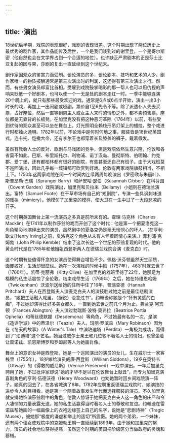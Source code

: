 ```yaml
---
---
---
```

title: ·演出
---




18世纪后半期，戏院的表现很好，戏剧的表现很差。这个时期出现了两位历史上最优秀的剧作家，其作品能传及后世，一个是我们谈到过的谢里登，一个是哥尔斯密（他自然也会在文学界占到一个合适的地位）。也许缺乏严肃剧本的正是莎士比亚复起的因与果，莎剧的复出一直延续到这个世纪末。

剧作家因观众的鉴赏力而受制。谈论演员的多，谈论剧本、技巧和艺术的人少。剧作家唯一的物质报酬通常是第三次演出时的利润，这还得有第三次演出才行。然而，有些男女演员却富比首相。受雇到戏院鼓掌喝彩的那一帮人也可以用仇视的声响来贬低一个好剧本，也可以使一个一无是处的剧本走红一时。一季中能够连演20个晚上的，就只有那些最受欢迎的戏。通常是6点或6点半开始，演出一出3小时长的戏，再加上一出闹剧或哑剧。票价自1至6先令不等。除了派遣仆人先去买票，占好座位，然后一直等到男主人或女主人来时的情形之外，都不卖预售票。座位都是无靠背的长板凳。在加里克没有把这种恶习革除（1764年）以前，有些受到优待的观众甚至可以坐在舞台上。灯光照明全赖枝形吊灯架上的蜡烛，整个戏进行时都烛火通明。1782年以前，不论戏中是何时何地之事，服装皆是18世纪英国式。连卡托、恺撒大帝，还有李尔王也都穿着长及膝盖的裤子，戴着假发。

虽然有教会人士的反对、歌剧与马戏团的竞争，但是戏院依然生意兴隆，伦敦和各省莫不如此。巴斯、布里斯托尔、利物浦、诺丁汉岛、曼彻斯特、伯明翰、约克郡、爱丁堡，还有都柏林都有很好的剧院，有些甚至还自己有班子。由于大戏班莫不巡回演出，因此几乎每一城镇都可欣赏到好戏。伦敦有两家戏院旗鼓相当，不相上下。1750年这两家戏院在同一个时间内连续两周每晚演出《罗密欧与朱丽叶》、斯普昂勒·巴瑞（Spranger Barry）和萨安哈·瑟伯（Susannah Cibber）在科芬园（Covent Garden）戏院演出，加里克和贝拉米（Bellamy）小姐则在德瑞兰演出。富特（Samuel Foote）在干草市场有自己的“短剧院”，专演一些具讽刺味道的戏拟（mimicry）。他模仿了加里克的模样，使大卫在一生中过了一大段悲凉的日子。

这个时期英国舞台上第一流演员之多真是前所未有的。查理·马克林（Charles Macklin）在1741年以制作莎翁的戏而开创了这个时代：他是第一个把夏洛克这一角色精彩地演绎出来的演员，虽然剧中的夏洛克仍是毫无怜悯心的坏人。（在亨利·欧文[Henry Irving]之前，夏洛克这个角色从未有人怀着同情心来演。）菲利浦·克姆勃（John Philip Kemble）结束了这次长达一个世纪的莎翁复现的时代。他的黄金时代是在1785年和他姐姐西登斯两人在德瑞兰戏院合演《麦克白》时。

这个时期有些值得怀念的女演员使得舞台增色不少。佩格·沃芬顿虽然天生丽质，面庞姣好，生活却很糜烂。她在一次演戏的时候中风（1757年），46岁时就去世了（1760年）。凯蒂·克丽弗（Kitty Clive）在加里克的戏班里待了22年，她那足为楷模的私生活震惊了全伦敦。结束戏伶生活（1769年）之后，她在特维恩哈姆（Twickenham）沃波尔送给她的住所中住了16年。普瑞查德（Hannah Pritchard）夫人在西登斯夫人演麦克白夫人的演技胜过她之前是最佳悲剧演员，“她把生活融入戏里，（据说）没念过书”。约翰逊称她是个“怀有灵感的白痴”，不过她却演得比好多美女都久，一直到她去世之前几个月为止。弗兰克·阿宾顿（Frances Abington）夫人演过勃瑞斯·波特·奥弗拉（Beatrice Portia Ophelia）和蒂丝德默娜（Desdemona）等角色，不过她最有名的一次，是演《造谣学派》中的蒂泽尔（Teazle）夫人。玛丽·罗滨森（Mary Robinson）因为在《冬天的故事》（A Winter's Tale）中演珀迪塔（Perdita）一角极为成功，而得到了“珀迪塔”这个艺名。她当过威尔士亲王和几位较不著名人士的情妇，也曾坐着让雷诺兹、凯恩斯博罗和罗姆尼等人为她画肖像。

舞台上的意识女神是西登斯。她是一个巡回演出的演员的女儿，生在威尔士一家客栈里（1755年），18岁嫁给演员威廉·西登斯（William Siddons），19岁在奥特韦（Otway）的《得救的威尼斯》（Venice Preserved）一戏中演出。一年后加里克聘用了她，不过批评家却说“她的才华不足以在伦敦舞台上献丑”，而专为加里克演喜剧角色的亨利·伍德沃德（Henry Woodward）也劝她暂时回乡间戏院演一阵子。她真的回去了，在各省城演了6年。1782年应聘重返德瑞兰戏院时，她演技的进步令人刮目相看。她是第一个随着故事发生年代而选择服装的演员。不久加里克就安排她饰演莎翁剧中的角色，伦敦人惊讶于她把麦克白夫人这一角色的庄严和令人凄恻的力量表露无遗。她的私生活赢得当时著名人士的尊敬和友谊。约翰逊在雷诺兹帮她画的一幅画像上的衣袍边缘签上自己的名字，说她是“悲剧诗神”（Tragic Muses），被她那“极度的谦虚和举止的适切”所震慑。她的两个弟弟，一个妹妹，还有两个侄女使戏院中的克姆勃王朝一直延续到1893年。由于她和加里克的努力，演员的社会地位获得提高，虽然这个时期的英国把阶级区分当做政府的灵魂和器械。